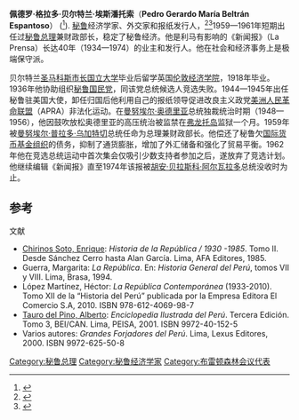 {{multiple issues|
{{citation style|time=2019-07-14T04:19:48+00:00}}
{{copyedit|time=2019-07-14T04:19:48+00:00}}
{{Expand language|time=2019-07-14T04:24:12+00:00}}
}}
{{Infobox Prime Minister
| name            = 佩德罗·格拉多·贝尔特兰
| image           = Pedro Beltrán.jpg
| order           = [[秘鲁总理|秘鲁部长会议主席]]
| president       = [[曼努埃尔·普拉多·乌加特切|曼努埃尔·普拉多·乌加特切]]
| term_start1     = 1959年7月20日
| term_end1       = 1961年11月24日
| predecessor1    = [[路易斯·加略·波拉斯|路易斯·加略·波拉斯]]
| successor1      = [[卡洛斯·莫雷拉·伊·帕斯·索尔丹|卡洛斯·莫雷拉·伊·帕斯·索尔丹]]
| birth_date ={{birth date|1897|2|17|mf=y}}
| birth_place = [[秘鲁|秘鲁]][[利马|利马]]
| death_date ={{death date and age|1979|2|16|1897|2|17|mf=y}}
| death_place = [[秘鲁|秘鲁]][[利马|利马]]
| party      = 
}}
'''佩德罗·格拉多·贝尔特兰·埃斯潘托索'''（'''Pedro Gerardo María Beltrán Espantoso'''） ({{bd|1897年|2月17日|1979年|2月16日|}}<ref>{{Cite web |url=http://news.google.com/newspapers?nid=1873&dat=19790218&id=oFQgAAAAIBAJ&sjid=79IEAAAAIBAJ&pg=1222,1481682 |title=Daytona Beach Morning Journal. 18.Feb.1979. |access-date=2014-03-31 |archive-date=2019-12-15 |archive-url=https://web.archive.org/web/20191215081857/https://news.google.com/newspapers?nid=1873&dat=19790218&id=oFQgAAAAIBAJ&sjid=79IEAAAAIBAJ&pg=1222,1481682 }}</ref>). [[秘鲁|秘鲁]]经济学家、外交家和报纸发行人，<ref>{{Cite web |url=http://perulag.pe.tripod.com/LA_PRENSA/id10.html |title=Así era Don Pedro - Testimonio Personal. Perulag.pe.tripod.com. Visto el 21.6.2011 |access-date=2014-03-31 |archive-url=https://web.archive.org/web/20090605170731/http://perulag.pe.tripod.com/LA_PRENSA/id10.html |archive-date=2009-06-05 |dead-url=yes }}</ref><ref>{{Cite web |url=http://perulag.pe.tripod.com/LA_PRENSA/id2.html |title=La revolución de Beltrán en los 50s. Perulag.pe.tripod.com. Visto el 21.6.2011 |access-date=2014-03-31 |archive-url=https://web.archive.org/web/20120112052753/http://perulag.pe.tripod.com/LA_PRENSA/id2.html |archive-date=2012-01-12 |dead-url=yes }}</ref>1959—1961年短期出任过[[秘鲁总理|秘鲁总理]]兼财政部长，稳定了秘鲁经济。他是利马有影响的《新闻报》（La Prensa）长达40年（1934—1974）的业主和发行人。他在社会和经济事务上是极端保守派。

贝尔特兰[[圣马科斯市长国立大学|圣马科斯市长国立大学]]毕业后留学英国[[伦敦经济学院|伦敦经济学院]]，1918年毕业。1936年他协助组织[[秘鲁国民党|秘鲁国民党]]，同该党总统候选人竞选失败。1944—1945年出任秘鲁驻美国大使，卸任归国后他利用自己的报纸领导促进改良主义政党[[美洲人民革命联盟|美洲人民革命联盟]]（APRA）非法化运动。在[[曼努埃尔·奥德里亚|曼努埃尔·奥德里亚]]总统独裁统治时期（1948—1956），他因鼓吹放松奥德里亚的高压统治被监禁在[[弗龙托岛|弗龙托岛]]监狱一个月。1959年被[[曼努埃尔·普拉多·乌加特切|曼努埃尔·普拉多·乌加特切]]总统任命为总理兼财政部长。他偿还了秘鲁欠[[国际货币基金组织|国际货币基金组织]]的债务，抑制了通货膨胀，增加了外汇储备和强化了贸易平衡。1962年他在竞选总统运动中首次集会仅吸引少数支持者参加之后，遂放弃了竞选计划。他继续编辑《新闻报》直至1974年该报被[[胡安·贝拉斯科·阿尔瓦拉多|胡安·贝拉斯科·阿尔瓦拉多]]总统没收时为止。

== 参考 ==
{{1911}}
{{reflist|2}}
;文献
* [[恩里克·奇里诺斯·索托|Chirinos Soto, Enrique]]: ''Historia de la República / 1930 -1985''. Tomo II. Desde Sánchez Cerro hasta Alan García. Lima, AFA Editores, 1985.
* Guerra, Margarita: ''La República''. En: ''Historia General del Perú'', tomos VII y VIII. Lima, Brasa, 1994.
* López Martínez, Héctor: ''La República Contemporánea'' (1933-2010). Tomo XII de la “Historia del Perú” publicada por la Empresa Editora El Comercio S.A, 2010. ISBN 978-612-4069-98-7
* [[阿尔韦托·陶罗·德尔皮诺|Tauro del Pino, Alberto]]: ''Enciclopedia Ilustrada del Perú''. Tercera Edición. Tomo 3, BEI/CAN. Lima, PEISA, 2001. ISBN 9972-40-152-5
* Varios autores: ''Grandes Forjadores del Perú''. Lima, Lexus Editores, 2000. ISBN 9972-625-50-8

{{s-start}}
{{s-off}}
{{s-bef|before=[[路易斯·加略·波拉斯|路易斯·加略·波拉斯]]}}
{{s-ttl|title=秘鲁庄园和商务部长<br>[[File:Gran_Sello_de_la_República_del_Perú.svg|40px]]|years=1959年7月20日 - 1961年11月24日}}
{{s-aft|after=亚历克斯·萨拉克·里西}}
{{s-bef|before=[[路易斯·加略·波拉斯|路易斯·加略·波拉斯]]}}
{{s-ttl|title=[[秘鲁总理|秘鲁部长会议主席]]<br>[[File:Gran_Sello_de_la_República_del_Perú.svg|40px]]|years=1959年7月20日 - 1961年11月24日}}
{{s-aft|after=[[卡洛斯·莫雷拉·伊·帕斯·索尔丹|卡洛斯·莫雷拉·伊·帕斯·索尔丹]]}}
{{s-end}}

[[Category:秘鲁总理|Category:秘鲁总理]]
[[Category:秘鲁经济学家|Category:秘鲁经济学家]]
[[Category:布雷顿森林会议代表|Category:布雷顿森林会议代表]]